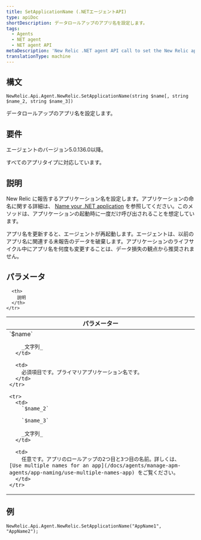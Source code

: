 ```yaml
---
title: SetApplicationName (.NETエージェントAPI)
type: apiDoc
shortDescription: データロールアップのアプリ名を設定します。
tags:
  - Agents
  - NET agent
  - NET agent API
metaDescription: 'New Relic .NET agent API call to set the New Relic app name, which controls data rollup.'
translationType: machine
---
```


## 構文

```
NewRelic.Api.Agent.NewRelic.SetApplicationName(string $name[, string $name_2, string $name_3])
```

データロールアップのアプリ名を設定します。

## 要件

エージェントのバージョン5.0.136.0以降。

すべてのアプリタイプに対応しています。

## 説明

New Relic に報告するアプリケーション名を設定します。アプリケーションの命名に関する詳細は、 [Name your .NET application](/docs/agents/net-agent/installation-configuration/name-your-net-application) を参照してください。このメソッドは、アプリケーションの起動時に一度だけ呼び出されることを想定しています。

<Callout variant="important">
  アプリ名を更新すると、エージェントが再起動します。エージェントは、以前のアプリ名に関連する未報告のデータを破棄します。アプリケーションのライフサイクル中にアプリ名を何度も変更することは、データ損失の観点から推奨されません。
</Callout>

## パラメータ

<table>
  <thead>
    <tr>
      <th width="25%">
        パラメーター
      </th>

      <th>
        説明
      </th>
    </tr>
  </thead>

  <tbody>
    <tr>
      <td>
        `$name`

        _文字列_
      </td>

      <td>
        必須項目です。プライマリアプリケーション名です。
      </td>
    </tr>

    <tr>
      <td>
        `$name_2`

        `$name_3`

        _文字列_
      </td>

      <td>
        任意です。アプリのロールアップの2つ目と3つ目の名前。詳しくは、 [Use multiple names for an app](/docs/agents/manage-apm-agents/app-naming/use-multiple-names-app) をご覧ください。
      </td>
    </tr>
  </tbody>
</table>

## 例

```
NewRelic.Api.Agent.NewRelic.SetApplicationName("AppName1", "AppName2");
```
